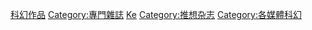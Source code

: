 {{Commonscat|Magazines about science fiction}}

[[Category:科幻作品|]]
[[Category:專門雜誌|Category:專門雜誌]]
[[Category:各主題雜誌|Ke]]
[[Category:推想杂志|Category:推想杂志]]
[[Category:各媒體科幻|Category:各媒體科幻]]